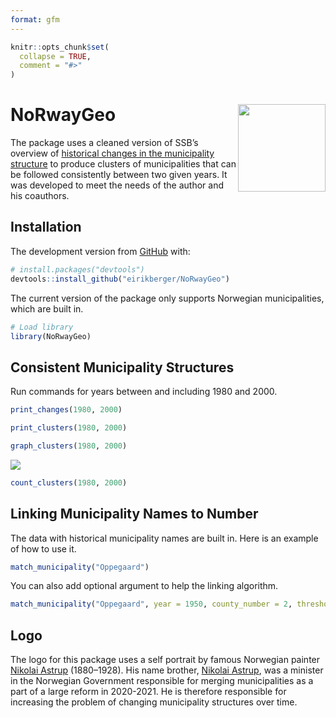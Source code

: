 ```yaml
---
format: gfm
---
```


<!-- README.md is generated from README.qmd. Please edit that file -->

```r
knitr::opts_chunk$set(
  collapse = TRUE,
  comment = "#>"
)
```

# NoRwayGeo <a href="https://github.com/eirikberger/NoRwayGeo"><img src="https://raw.githubusercontent.com/eirikberger/NoRwayGeo/main/logo.png" align="right" height="140" /></a>

The package uses a cleaned version of SSB's overview of [historical changes in the municipality structure](https://www.ssb.no/metadata/alle-endringer-i-de-regionale-inndelingene/_/attachment/download/fe7adaa5-aeca-401f-95ff-688465ecf48f:0700aa845b3e92021383b96789be7237f87650ba/kommuneendringer_1838_2017.xlsx) to produce clusters of municipalities that can be followed consistently between two given years. It was developed to meet the needs of the author and his coauthors.

## Installation

The development version from [GitHub](https://github.com/) with:

```r
# install.packages("devtools")
devtools::install_github("eirikberger/NoRwayGeo")
```

The current version of the package only supports Norwegian municipalities, which are built in. 

```r
# Load library
library(NoRwayGeo)
```

## Consistent Municipality Structures

Run commands for years between and including 1980 and 2000.

```r
print_changes(1980, 2000)
```

```r
print_clusters(1980, 2000)
```

```r
graph_clusters(1980, 2000)
```

<a href="https://github.com/eirikberger/NoRwayGeo"><img src="https://raw.githubusercontent.com/eirikberger/NoRwayGeo/main/man/figures/unnamed-chunk-6-1.png"/></a>

```r
count_clusters(1980, 2000)
```

## Linking Municipality Names to Number

The data with historical municipality names are built in. Here is an example of how to use it.  

```r
match_municipality("Oppegaard")
```

You can also add optional argument to help the linking algorithm.

```r
match_municipality("Oppegaard", year = 1950, county_number = 2, threshold = 0.1)
```

## Logo

The logo for this package uses a self portrait by famous Norwegian painter [Nikolai Astrup](https://en.wikipedia.org/wiki/Nikolai_Astrup) (1880–1928). His name brother, [Nikolai Astrup](https://en.wikipedia.org/wiki/Nikolai_Astrup_(politician)), was a minister in the Norwegian Government responsible for merging municipalities as a part of a large reform in 2020-2021. He is therefore responsible for increasing the problem of changing municipality structures over time.
